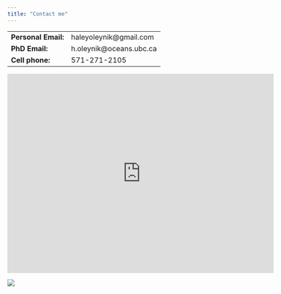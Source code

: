 ```yaml
---
title: "Contact me"
---
```


|  |  | 
| ------------ | -------------- | 
| **Personal Email:** | haleyoleynik@gmail.com | 
| **PhD Email:** | h.oleynik@oceans.ubc.ca |
| **Cell phone:** | 571-271-2105 | 

<iframe src="https://www.google.com/maps/embed?pb=!1m18!1m12!1m3!1d2603.6802975353903!2d-123.25347988438665!3d49.263505279329266!2m3!1f0!2f0!3f0!3m2!1i1024!2i768!4f13.1!3m3!1m2!1s0x548672c9fda34a57%3A0xa65f924a3fe093a!2sInstitute%20for%20the%20Oceans%20and%20Fisheries!5e0!3m2!1sen!2sca!4v1650306487359!5m2!1sen!2sca" width="600" height="450" style="border:0;" allowfullscreen="" loading="lazy" referrerpolicy="no-referrer-when-downgrade"></iframe>

![](./images/Alaska1.jpg)